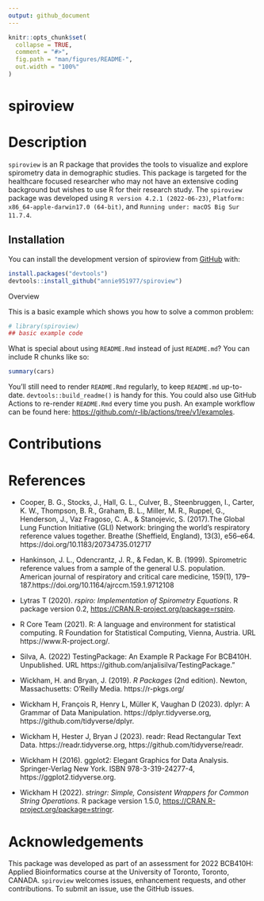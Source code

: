 ```yaml
---
output: github_document
---
```


<!-- README.md is generated from README.Rmd. Please edit that file -->

```r
knitr::opts_chunk$set(
  collapse = TRUE,
  comment = "#>",
  fig.path = "man/figures/README-",
  out.width = "100%"
)
```

# spiroview

<!-- badges: start -->
<!-- badges: end -->

# Description

`spiroview` is an R package that provides the tools to visualize and explore spirometry data in demographic studies. This package is targeted for the healthcare focused researcher who may not have an extensive coding background but wishes to use R for their research study. The `spiroview` package was developed using `R version 4.2.1 (2022-06-23)`, `Platform: x86_64-apple-darwin17.0 (64-bit)`, and `Running under: macOS Big Sur 11.7.4`.

## Installation

You can install the development version of spiroview from [GitHub](https://github.com/) with:

``` r
install.packages("devtools")
devtools::install_github("annie951977/spiroview")
```

Overview

This is a basic example which shows you how to solve a common problem:

```r
# library(spiroview)
## basic example code
```

What is special about using `README.Rmd` instead of just `README.md`? You can include R chunks like so:

```r
summary(cars)
```

You'll still need to render `README.Rmd` regularly, to keep `README.md` up-to-date. `devtools::build_readme()` is handy for this. You could also use GitHub Actions to re-render `README.Rmd` every time you push. An example workflow can be found here: <https://github.com/r-lib/actions/tree/v1/examples>.

# Contributions 

# References

- Cooper, B. G., Stocks, J., Hall, G. L., Culver, B., Steenbruggen, I.,  Carter, K. W., Thompson, B. R., Graham, B. L., Miller, M. R., Ruppel, G., Henderson, J., Vaz Fragoso, C. A., & Stanojevic, S. (2017).The Global Lung Function Initiative (GLI) Network: bringing the world's respiratory reference values together. Breathe (Sheffield, England), 13(3),  e56–e64. https://doi.org/10.1183/20734735.012717

- Hankinson, J. L., Odencrantz, J. R., & Fedan, K. B. (1999). Spirometric reference values from a sample of the general U.S. population. American journal of respiratory and critical care medicine, 159(1), 179–187.https://doi.org/10.1164/ajrccm.159.1.9712108

- Lytras T (2020). _rspiro: Implementation of Spirometry Equations_. R package version 0.2, <https://CRAN.R-project.org/package=rspiro>.

- R Core Team (2021). R: A language and environment for statistical computing. R Foundation for Statistical Computing, Vienna, Austria.   URL https://www.R-project.org/.

- Silva, A. (2022) TestingPackage: An Example R Package For BCB410H.
        Unpublished. URL https://github.com/anjalisilva/TestingPackage."

- Wickham, H. and Bryan, J. (2019). *R Packages* (2nd edition). Newton, Massachusetts: O'Reilly Media. https://r-pkgs.org/

- Wickham H, François R, Henry L, Müller K, Vaughan D (2023). dplyr: A Grammar of Data Manipulation. https://dplyr.tidyverse.org, https://github.com/tidyverse/dplyr.

- Wickham H, Hester J, Bryan J (2023). readr: Read Rectangular Text Data. https://readr.tidyverse.org, https://github.com/tidyverse/readr.

- Wickham H (2016). ggplot2: Elegant Graphics for Data Analysis. Springer-Verlag New York. ISBN 978-3-319-24277-4, https://ggplot2.tidyverse.org.

- Wickham H (2022). _stringr: Simple, Consistent Wrappers for Common String Operations_. R package version 1.5.0, <https://CRAN.R-project.org/package=stringr>.

# Acknowledgements

This package was developed as part of an assessment for 2022 BCB410H: Applied Bioinformatics course at the University of Toronto, Toronto, CANADA. `spiroview` welcomes issues, enhancement requests, and other contributions. To submit an issue, use the GitHub issues.
